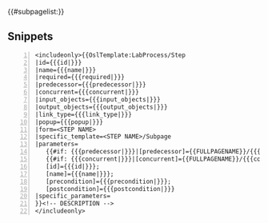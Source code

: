 {{#subpagelist:}}

== Snippets ==

<syntaxhighlight line="1">
<includeonly>{{OslTemplate:LabProcess/Step
|id={{{id|}}}
|name={{{name|}}}
|required={{{required|}}}
|predecessor={{{predecessor|}}}
|concurrent={{{concurrent|}}}
|input_objects={{{input_objects|}}}
|output_objects={{{output_objects|}}}
|link_type={{{link_type|}}}
|popup={{{popup|}}}
|form=<STEP NAME>
|specific_template=<STEP NAME>/Subpage
|parameters=
   {{#if: {{{predecessor|}}}|[predecessor]={{FULLPAGENAME}}/{{{predecessor}}};|}}
   {{#if: {{{concurrent|}}}|[concurrent]={{FULLPAGENAME}}/{{{concurrent}}};|}}
   [id]={{{id|}}};
   [name]={{{name|}}};
   [precondition]={{{precondition|}}};
   [postcondition]={{{postcondition|}}}
|specific_parameters=
}}<!-- DESCRIPTION -->
</includeonly>
</syntaxhighlight>